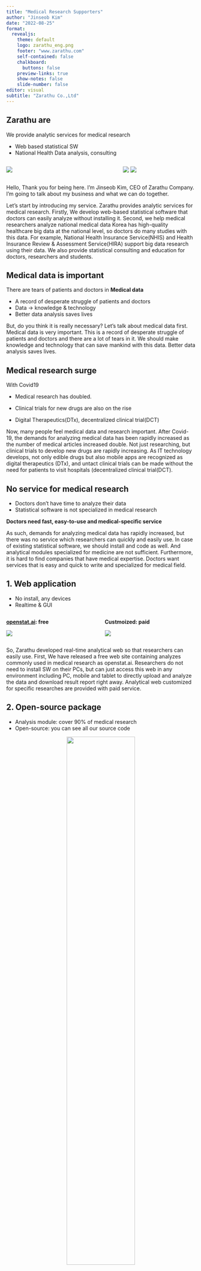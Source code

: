 ```yaml
---
title: "Medical Research Supporters"
author: "Jinseob Kim"
date: "2022-08-25"
format:
  revealjs: 
    theme: default
    logo: zarathu_eng.png
    footer: "www.zarathu.com"
    self-contained: false
    chalkboard: 
      buttons: false
    preview-links: true
    show-notes: false
    slide-number: false
editor: visual
subtitle: "Zarathu Co.,Ltd"
---
```


## Zarathu are

We provide analytic services for medical research

-   Web based statistical SW
-   National Health Data analysis, consulting

:::: {.columns}

::: {.column width="60%"}
![](https://shinykorea.github.io/corona-activityrecord/d1.png){}

:::

::: {.column width="40%"}

![](http://cdn.bosa.co.kr/news/photo/202009/2135109_169966_5652.jpg){}
![](https://cdn.docdocdoc.co.kr/news/photo/201807/1057873_1117467_2355.jpg){}

:::

::::

::: {.notes}
Hello, Thank you for being here.  I'm Jinseob Kim, CEO of Zarathu Company. I’m going to talk about my business and what we can do together. 

Let’s start by introducing my service. Zarathu provides analytic services for medical research. Firstly, We develop web-based statistical software that doctors can easily analyze without installing it. Second, we help medical researchers analyze national medical data Korea has high-quality healthcare big data at the national level, so doctors do many studies with this data. For example, National Health Insurance Service(NHIS) and Health Insurance Review & Assessment Service(HIRA) support big data research using their data.
We also provide statistical consulting and education for doctors, researchers and students.
:::


## Medical data is important

There are tears of patients and doctors in **Medical data**

-   A record of desperate struggle of patients and doctors
-   Data $\rightarrow$ knowledge & technology 
-   Better data analysis saves lives


::: {.notes}
But, do you think it is really necessary? Let’s talk about medical data first. Medical data is very important. This is a record of desperate struggle of patients and doctors and there are a lot of tears in it. We should make knowledge and technology that can save mankind with this data. Better data analysis saves lives.
:::



## Medical research surge

With Covid19 

-  Medical research has doubled.

-  Clinical trials for new drugs are also on the rise

-  Digital Therapeutics(DTx), decentralized clinical trial(DCT) 

::: {.notes}
Now, many people feel medical data and research important. After Covid-19, the demands for analyzing medical data has been rapidly increased as the number of medical articles increased double. Not just researching, but clinical trials to develop new drugs are rapidly increasing. As IT technology develops, not only edible drugs but also mobile apps are recognized as digital therapeutics (DTx), and untact clinical trials can be made without the need for patients to visit hospitals (decentralized clinical trial(DCT). 

:::


## No service for medical research

-  Doctors don't have time to analyze their data
-  Statistical software is not specialized in medical research


**Doctors need fast, easy-to-use and medical-specific service**

::: {.notes}
As such, demands for analyzing medical data has rapidly increased, but there was no service which researchers can quickly and easily use. 
In case of existing statistical software, we should install and code as well. And analytical modules specialized for medicine are not sufficient.  Furthermore, it is hard to find companies that have medical expertise. 
Doctors want services that is easy and quick to write and specialized for medical field. 

:::


## 1. Web application

- No install, any devices
- Realtime & GUI

:::: {.columns}
::: {.column width="50%"}
**[openstat.ai](https://openstat.ai/): free**

![](example-meta.png){}



:::
::: {.column width="50%"}
**Custmoized: paid**

![](https://oopy.lazyrockets.com/api/v2/notion/image?src=https%3A%2F%2Fs3-us-west-2.amazonaws.com%2Fsecure.notion-static.com%2F5a9631fa-d51e-4701-a2e8-c1087a0f2c3b%2FUntitled.png&blockId=05eff788-7894-4c2e-9cfe-b8056bc0bcd7){}

:::

::::

::: {.notes}
So, Zarathu developed real-time analytical web so that researchers can easily use. 
First, We have released a free web site containing analyzes commonly used in medical research as openstat.ai.  Researchers do not need to install SW on their PCs, but can just access this web in any environment including PC, mobile and tablet to directly upload and analyze the data and download result report right away. Analytical web customized for specific researches are provided with paid service. 

:::



## 2. Open-source package

-  Analysis module: cover 90% of medical research 
-  Open-source: you can see all our source code

<center>
<a href="https://github.com/zarathucorp/"><img src="github.png" width=60%></a>
</center>

::: {.notes}
We have modulized more than 90% of analytical methods of medical researches. And all analytical modules are made as open source softwares to disclose. Anyone can recycle our codes. Figures below are open source softwares we developed with R, a programing language in field of data science 
:::


## Open-source R&D

**Cloud based open-source statistical software development**

-  Ministry of Science and ICT($800,000)
-  **Fast, Easy-to-use, and for all people**

<center>
<a href="https://github.com/statgarten/"><img src="statgarten.png" width=60%></a>
</center>

::: {.notes}
We were selected for open source SW start-up and open source software R&D hosted by Ministry of Science and ICT based on our contribution to open source and community activities. 
The topic of R&D was to develop Cloud based open-source statistical software in which not only doctors but also general public can easily use. As you see the figure below, we are developing it under the project name of "statgarten". 
:::


## Achievements

-  Support >300 SCI papers.
-  Venture business certificate
-  100,000 Download: open-source package

<center><img src="paper.png" width = 70%></center>

::: {.notes}
Now, I will introduce other achievement. Since establishing the company, we have supported data analysis required for more than 300 SCI papers including the Lancet, the world’s most prestigious journal, and open source statistical package we developed on our own recorded more than 100,000 downloads. 
Based on this, we get venture business certificate and were selected for various start-up support programs.
:::

## Team

:::: {.columns}

::: {.column width="40%"}

![](https://oopy.lazyrockets.com/api/v2/notion/image?src=https%3A%2F%2Fs3-us-west-2.amazonaws.com%2Fsecure.notion-static.com%2Fe8629c40-8e65-409a-99ff-5c4a650edd1b%2FUntitled.png&blockId=c0dda860-ad50-450c-8f32-caf37c6db53f)
:::

::: {.column width="60%"}
**Jinseob Kim**, Founder

-  Mathematical Olympiad
-  Medical Doctor
-  Master of Public Health
-  SW engineer, Samsung electronics


:::

With 7 members 

-  4 medicine/statistics, 2 developer, 1 persian
::::


::: {.notes}
I will introduce my team now. I, Jinseob Kim, am a doctor majored public health and established Zarathu 4 years ago based on my experience at Mathematical Olympiad, Graduate School of Public Health and Health Service Group of Samsung Electronics of dealing with various health data. There are 7 team members currently and their average age is 25, including 4 who majored statistics, 2 developers and 1 who majored Persian. 
:::



## Plan 

:::: {.columns}

::: {.column width="50%"}
**Now: medical research**

-  No.1 data analysis
-  Global service
-  Open-source contribution


:::

::: {.column width="50%"}
**Future: new drug**

-  Clinical trial data analysis
-  With global pharma, CRO, big tech
-  DTx/DCT specific service


:::

::::

::: {.notes}
I will tell you about our future plan. Our current goal is to become the No. 1 data analysis company in the field of medical research and we think we are already No. 1. 

Based on a strong network with Korean researchers, we are actively conducting global collaborative research and will continuously support related communities while contributing to open source ecosystem. 

We currently support analytics for medical research., but we plan to support analysis for clinical trials of new drugs in the future.  We have signed our first contract with domestic pharmaceutical company recently. Especially, We will provide  service specialized especially for Digital Therapeutics(DTx) and decentralized clinical trial(DCT). 
:::

## Vision
:::: {.columns}

::: {.column width="50%"}
**Save the world**

-  Supporting doctors
-  Make new knowledge
-  Save life
-  Save the world
-  Save the universe(?)

:::

::: {.column width="50%"}
**Produce rising stars**

-  New job: research supporter
-  Medicine + data analysis + IT
-  Full remote, global recruit

![](
https://images-wixmp-ed30a86b8c4ca887773594c2.wixmp.com/f/d082a537-9a45-4512-af54-08c87b335298/dcniwyk-227f5054-927e-4d46-90d2-5e251f63de8c.png/v1/fill/w_934,h_856,strp/_produce_101__logo___png_by_tsukinofleur_dcniwyk-pre.png?token=eyJ0eXAiOiJKV1QiLCJhbGciOiJIUzI1NiJ9.eyJzdWIiOiJ1cm46YXBwOjdlMGQxODg5ODIyNjQzNzNhNWYwZDQxNWVhMGQyNmUwIiwiaXNzIjoidXJuOmFwcDo3ZTBkMTg4OTgyMjY0MzczYTVmMGQ0MTVlYTBkMjZlMCIsIm9iaiI6W1t7ImhlaWdodCI6Ijw9MTE3MyIsInBhdGgiOiJcL2ZcL2QwODJhNTM3LTlhNDUtNDUxMi1hZjU0LTA4Yzg3YjMzNTI5OFwvZGNuaXd5ay0yMjdmNTA1NC05MjdlLTRkNDYtOTBkMi01ZTI1MWY2M2RlOGMucG5nIiwid2lkdGgiOiI8PTEyODAifV1dLCJhdWQiOlsidXJuOnNlcnZpY2U6aW1hZ2Uub3BlcmF0aW9ucyJdfQ.RiQt71nDAAqXO4lU3Bb976adEZqm2oQfEQdQ5oCnf8s){width=70%}
:::

::::

::: {.notes}
Zarathu thinks ‘Save the World’ and ‘Produce rising star’ as our core value. 
We will contribute to saving all mankind by helping medical researchers to make new medical knowledge and support our next generations to save the universe. 
The most important thing for us is to grow data scientists who are working with us into global stars. We will create new job called ‘research support specialist’ and make this job as promising profession as much as doctor and lawyer. 
:::

## Collaborate


:::: {.columns}

::: {.column width="50%"}
**Medical data, research**

-  Data standardization
-  **openstat.ai** global service
-  Analytic service


:::

::: {.column width="50%"}
**Produce data scientist**

-  Education
-  Internship
-  Recruitment
:::

::::

::: {.notes}
I want to suggest one thing to everyone here. 
Zarathu can help your country to make a better use of medical data. We can help to standardize the data for global collaborative research and to use Openstat service. We will also support analytical service. We will not stop just providing service, but we will help youth to grow as data scientists in the medical field by making every effort to foster talents. We will constantly conduct education and internship program and support to recruit them in Korea if they want.  
:::

# Thank you for your time

::: {.notes}
If anyone has questions I’ll be happy to answer them.

:::

